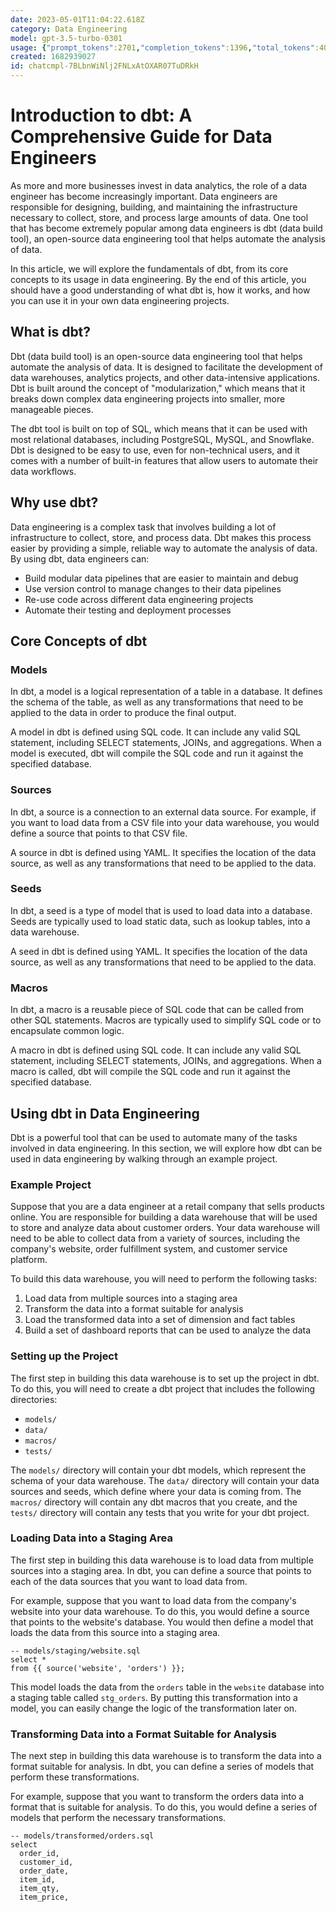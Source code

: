 ```yaml
---
date: 2023-05-01T11:04:22.618Z
category: Data Engineering
model: gpt-3.5-turbo-0301
usage: {"prompt_tokens":2701,"completion_tokens":1396,"total_tokens":4097}
created: 1682939027
id: chatcmpl-7BLbnWiNlj2FNLxAtOXAR07TuDRkH
---
```


# Introduction to dbt: A Comprehensive Guide for Data Engineers

As more and more businesses invest in data analytics, the role of a data engineer has become increasingly important. Data engineers are responsible for designing, building, and maintaining the infrastructure necessary to collect, store, and process large amounts of data. One tool that has become extremely popular among data engineers is dbt (data build tool), an open-source data engineering tool that helps automate the analysis of data.

In this article, we will explore the fundamentals of dbt, from its core concepts to its usage in data engineering. By the end of this article, you should have a good understanding of what dbt is, how it works, and how you can use it in your own data engineering projects.

## What is dbt?

Dbt (data build tool) is an open-source data engineering tool that helps automate the analysis of data. It is designed to facilitate the development of data warehouses, analytics projects, and other data-intensive applications. Dbt is built around the concept of "modularization," which means that it breaks down complex data engineering projects into smaller, more manageable pieces.

The dbt tool is built on top of SQL, which means that it can be used with most relational databases, including PostgreSQL, MySQL, and Snowflake. Dbt is designed to be easy to use, even for non-technical users, and it comes with a number of built-in features that allow users to automate their data workflows.

## Why use dbt?

Data engineering is a complex task that involves building a lot of infrastructure to collect, store, and process data. Dbt makes this process easier by providing a simple, reliable way to automate the analysis of data. By using dbt, data engineers can:

- Build modular data pipelines that are easier to maintain and debug
- Use version control to manage changes to their data pipelines
- Re-use code across different data engineering projects
- Automate their testing and deployment processes

## Core Concepts of dbt

### Models

In dbt, a model is a logical representation of a table in a database. It defines the schema of the table, as well as any transformations that need to be applied to the data in order to produce the final output.

A model in dbt is defined using SQL code. It can include any valid SQL statement, including SELECT statements, JOINs, and aggregations. When a model is executed, dbt will compile the SQL code and run it against the specified database.

### Sources

In dbt, a source is a connection to an external data source. For example, if you want to load data from a CSV file into your data warehouse, you would define a source that points to that CSV file.

A source in dbt is defined using YAML. It specifies the location of the data source, as well as any transformations that need to be applied to the data.

### Seeds

In dbt, a seed is a type of model that is used to load data into a database. Seeds are typically used to load static data, such as lookup tables, into a data warehouse.

A seed in dbt is defined using YAML. It specifies the location of the data source, as well as any transformations that need to be applied to the data.

### Macros

In dbt, a macro is a reusable piece of SQL code that can be called from other SQL statements. Macros are typically used to simplify SQL code or to encapsulate common logic.

A macro in dbt is defined using SQL code. It can include any valid SQL statement, including SELECT statements, JOINs, and aggregations. When a macro is called, dbt will compile the SQL code and run it against the specified database.

## Using dbt in Data Engineering

Dbt is a powerful tool that can be used to automate many of the tasks involved in data engineering. In this section, we will explore how dbt can be used in data engineering by walking through an example project.

### Example Project

Suppose that you are a data engineer at a retail company that sells products online. You are responsible for building a data warehouse that will be used to store and analyze data about customer orders. Your data warehouse will need to be able to collect data from a variety of sources, including the company's website, order fulfillment system, and customer service platform.

To build this data warehouse, you will need to perform the following tasks:

1. Load data from multiple sources into a staging area
2. Transform the data into a format suitable for analysis
3. Load the transformed data into a set of dimension and fact tables
4. Build a set of dashboard reports that can be used to analyze the data

### Setting up the Project

The first step in building this data warehouse is to set up the project in dbt. To do this, you will need to create a dbt project that includes the following directories:

- `models/`
- `data/`
- `macros/`
- `tests/`

The `models/` directory will contain your dbt models, which represent the schema of your data warehouse. The `data/` directory will contain your data sources and seeds, which define where your data is coming from. The `macros/` directory will contain any dbt macros that you create, and the `tests/` directory will contain any tests that you write for your dbt project.

### Loading Data into a Staging Area

The first step in building this data warehouse is to load data from multiple sources into a staging area. In dbt, you can define a source that points to each of the data sources that you want to load data from.

For example, suppose that you want to load data from the company's website into your data warehouse. To do this, you would define a source that points to the website's database. You would then define a model that loads the data from this source into a staging area.

```
-- models/staging/website.sql
select *
from {{ source('website', 'orders') }};
```

This model loads the data from the `orders` table in the `website` database into a staging table called `stg_orders`. By putting this transformation into a model, you can easily change the logic of the transformation later on.

### Transforming Data into a Format Suitable for Analysis

The next step in building this data warehouse is to transform the data into a format suitable for analysis. In dbt, you can define a series of models that perform these transformations.

For example, suppose that you want to transform the orders data into a format that is suitable for analysis. To do this, you would define a series of models that perform the necessary transformations.

```
-- models/transformed/orders.sql
select
  order_id,
  customer_id,
  order_date,
  item_id,
  item_qty,
  item_price,
